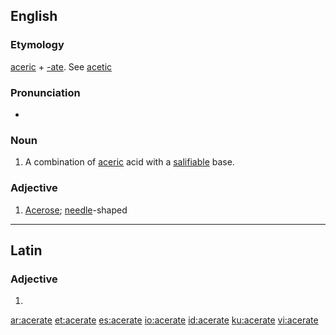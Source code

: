 ==English==

===Etymology===
[[aceric]] + [[-ate]].  See [[acetic]]

===Pronunciation===
* {{hyphenation|AAH-suhr-eit|lang=en}}

===Noun===
{{en-noun}}

# {{context|chemistry|lang=en}} A combination of [[aceric]] acid with a [[salifiable]] base.

===Adjective===
{{en-adj}}

# [[acerose|Acerose]]; [[needle]]-shaped {{gloss|long and pointed}}

----

==Latin==

===Adjective===
{{la-adj-form|acerāte}}

# {{inflection of|acerātus||voc|m|s|lang=la}}

[[ar:acerate]]
[[et:acerate]]
[[es:acerate]]
[[io:acerate]]
[[id:acerate]]
[[ku:acerate]]
[[vi:acerate]]